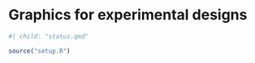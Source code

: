 # Graphics for experimental designs {#sec-deggust}

```r
#| child: "status.qmd"
```

```r
source("setup.R")
```
